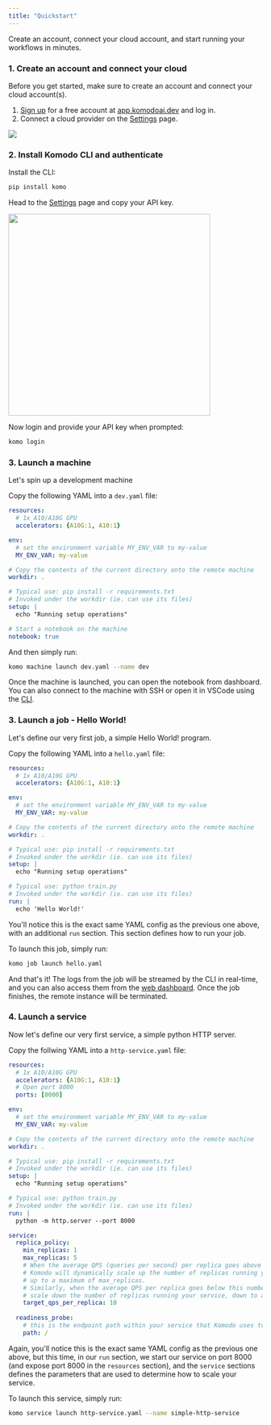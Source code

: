 ```yaml
---
title: "Quickstart"
---
```


Create an account, connect your cloud account, and start running your workflows in minutes.

### 1. Create an account and connect your cloud

Before you get started, make sure to create an account and connect your cloud account(s).

1. [Sign up](https://app.komodoai.dev) for a free account at [app.komodoai.dev](https://app.komodoai.dev) and log in.
2. Connect a cloud provider on the [Settings](https://app.komodoai.dev/settings) page.

<img src="images/settings-cloud-connect-beacon.png" />

### 2. Install Komodo CLI and authenticate

Install the CLI:

```bash
pip install komo
```

Head to the [Settings](https://app.komodoai.dev/settings) page and copy your API key.

<img height="400" src="images/settings-api-key.png" />

Now login and provide your API key when prompted:

```bash
komo login
```

### 3. Launch a machine

Let's spin up a development machine

Copy the following YAML into a `dev.yaml` file:
```yaml
resources:
  # 1x A10/A10G GPU
  accelerators: {A10G:1, A10:1}

env:
  # set the environment variable MY_ENV_VAR to my-value
  MY_ENV_VAR: my-value

# Copy the contents of the current directory onto the remote machine
workdir: .

# Typical use: pip install -r requirements.txt
# Invoked under the workdir (ie. can use its files)
setup: |
  echo "Running setup operations"

# Start a notebook on the machine
notebook: true
```

And then simply run:

```bash
komo machine launch dev.yaml --name dev
```

Once the machine is launched, you can open the notebook from dashboard.
You can also connect to the machine with SSH or open it in VSCode using
the [CLI](./reference/komo-cli-reference).

### 3. Launch a job - Hello World!

Let's define our very first job, a simple Hello World! program.

Copy the following YAML into a `hello.yaml` file:
```yaml
resources:
  # 1x A10/A10G GPU
  accelerators: {A10G:1, A10:1}

env:
  # set the environment variable MY_ENV_VAR to my-value
  MY_ENV_VAR: my-value

# Copy the contents of the current directory onto the remote machine
workdir: .

# Typical use: pip install -r requirements.txt
# Invoked under the workdir (ie. can use its files)
setup: |
  echo "Running setup operations"

# Typical use: python train.py
# Invoked under the workdir (ie. can use its files)
run: |
  echo 'Hello World!'
```

You'll notice this is the exact same YAML config as the previous one above, with an
additional `run` section. This section defines how to run your job.

To launch this job, simply run:

```bash
komo job launch hello.yaml
```

And that's it! The logs from the job will be streamed by the CLI in real-time, and you can also access them from the [web dashboard](https://app.komodoai.dev). Once the job finishes, the remote instance will be terminated.


### 4. Launch a service

Now let's define our very first service, a simple python HTTP server.

Copy the follwing YAML into a `http-service.yaml` file:

```yaml
resources:
  # 1x A10/A10G GPU
  accelerators: {A10G:1, A10:1}
  # Open port 8000
  ports: [8000]

env:
  # set the environment variable MY_ENV_VAR to my-value
  MY_ENV_VAR: my-value

# Copy the contents of the current directory onto the remote machine
workdir: .

# Typical use: pip install -r requirements.txt
# Invoked under the workdir (ie. can use its files)
setup: |
  echo "Running setup operations"

# Typical use: python train.py
# Invoked under the workdir (ie. can use its files)
run: |
  python -m http.server --port 8000

service:
  replica_policy:
    min_replicas: 1
    max_replicas: 5
    # When the average QPS (queries per second) per replica goes above this number,
    # Komodo will dynamically scale up the number of replicas running your service,
    # up to a maximum of max_replicas.
    # Similarly, when the average QPS per replica goes below this number, Komodo will
    # scale down the number of replicas running your service, down to a minimum of min_replicas.
    target_qps_per_replica: 10
  
  readiness_probe:
    # this is the endpoint path within your service that Komodo uses to check if your service is running
    path: /
```

Again, you'll notice this is the exact same YAML config as the previous one above, but this time,
in our `run` section, we start our service on port 8000 (and expose port 8000 in the `resources` section),
and the `service` sections defines the parameters that are used to determine how to scale your service.

To launch this service, simply run:

```bash
komo service launch http-service.yaml --name simple-http-service
```